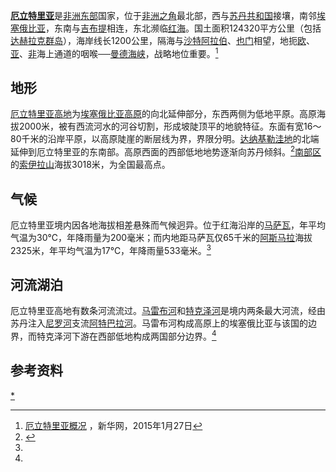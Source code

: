 {{Country geography
|name = 厄立特里亚
|map = Eritrea Topography.png
|map size = 300
|continent = 非洲
|region = [[东非|东非]]
|coordinates = {{Coord|15|00|N|39|00|E|type:country}}
|area ranking = 101
|km area = 124,320
|percent land = 
|percent water = 
|km coastline = 1200
|borders = 全长：{{convert|1840|km|mi|abbr=on}}<br />[[吉布提|吉布提]]：{{convert|125|km|mi|abbr=on}}<br />[[埃塞俄比亚|埃塞俄比亚]]：{{convert|1033|km|mi|abbr=on}}<br />[[苏丹共和国|苏丹]]：{{convert|682|km|mi|abbr=on}}
|highest point = [[索伊拉山|索伊拉山]] {{convert|3018|m|ft|0|abbr=on}}
|lowest point =  Lake Kulul  {{convert|-75|m|ft|0|abbr=on}}
|longest river = [[马雷布河|马雷布河]]
|largest lake = 
}}
'''[[厄立特里亚|厄立特里亚]]'''是[[东非|非洲东部]]国家，位于[[非洲之角|非洲之角]]最北部，西与[[苏丹共和国|苏丹共和国]]接壤，南邻[[埃塞俄比亚|埃塞俄比亚]]，东南与[[吉布提|吉布提]]相连，东北濒临[[红海|红海]]。国土面积124320平方公里（包括[[达赫拉克群岛|达赫拉克群岛]]），海岸线长1200公里，隔海与[[沙特阿拉伯|沙特阿拉伯]]、[[也门|也门]]相望，地扼[[欧洲|欧]]、[[亚洲|亚]]、[[非洲|非]]海上通道的咽喉──[[曼德海峡|曼德海峡]]，战略地位重要。<ref name="新华网">[http://news.xinhuanet.com/ziliao/2002-06/19/content_447735.htm 厄立特里亚概况] {{Wayback|url=http://news.xinhuanet.com/ziliao/2002-06/19/content_447735.htm |date=20150912110029 }}，新华网，2015年1月27日</ref>

==地形==
[[厄立特里亚高地|厄立特里亚高地]]为[[埃塞俄比亚高原|埃塞俄比亚高原]]的向北延伸部分，东西两侧为低地平原。高原海拔2000米，被有西流河水的河谷切割，形成坡陡顶平的地貌特征。东面有宽16～80千米的沿岸平原，以高原陡崖的断层线为界，界限分明。[[达纳基勒洼地|达纳基勒洼地]]的北端延伸到厄立特里亚的东南部。高原西面的西部低地地势逐渐向苏丹倾斜。<ref name="大不列颠百科全书">{{cite book zh |author=|title=《大不列颠百科全书：国际中文版·第六卷》|format=M|edition=1 |location=北京 |publisher=中国大百科全书出版社 |date=1999年4月 |pages=110页 |id= ISBN 7-5000-6060-2}}</ref>[[南部区_(厄立特里亚)|南部区]]的[[索伊拉山|索伊拉山]]海拔3018米，为全国最高点。
==气候==
厄立特里亚境内因各地海拔相差悬殊而气候迥异。位于红海沿岸的[[马萨瓦|马萨瓦]]，年平均气温为30℃，年降雨量为200毫米；而内地距马萨瓦仅65千米的[[阿斯马拉|阿斯马拉]]海拔2325米，年平均气温为17℃，年降雨量533毫米。<ref name="大不列颠百科全书"/>
==河流湖泊==
厄立特里亚高地有数条河流流过。[[马雷布河|马雷布河]]和[[特克泽河|特克泽河]]是境内两条最大河流，经由苏丹注入[[尼罗河|尼罗河]]支流[[阿特巴拉河|阿特巴拉河]]。马雷布河构成高原上的埃塞俄比亚与该国的边界，而特克泽河下游在西部低地构成两国部分边界。<ref name="大不列颠百科全书"/>

==参考资料==
{{reflist}}
{{Commonscat|Geography of Eritrea}}

{{非洲題目|地理}}
[[Category:厄立特里亚地理|*]]